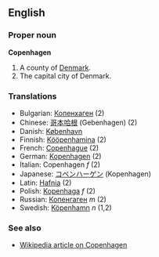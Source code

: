 ==English==
===Proper noun===
'''Copenhagen'''

#A county of [[Denmark]].
#The capital city of Denmark.

===Translations===
*Bulgarian: [[Копенхаген]] (2)
*Chinese: [[哥本哈根]] (Gebenhagen) (2)
*Danish: [[København]]
*Finnish: [[Kööpenhamina]] (2)
*French: [[Copenhague]] (2)
*German: [[Kopenhagen]] (2)
*Italian: Copenhagen ''f'' (2)
*Japanese: [[コペンハーゲン]] (Kopenhagen)
*Latin: [[Hafnia]] (2)
*Polish: [[Kopenhaga]] ''f'' (2)
*Russian: [[Копенгаген]] ''m'' (2)
*Swedish: [[Köpenhamn]] ''n'' (1,2)

===See also===
*[[:w:Copenhagen|Wikipedia article on Copenhagen]]